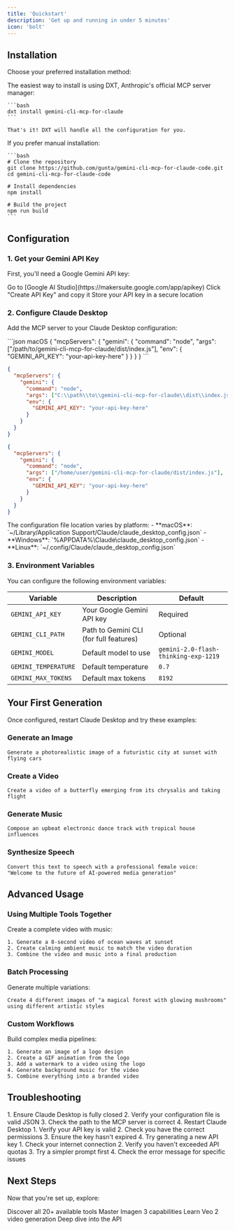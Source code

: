 ```yaml
---
title: 'Quickstart'
description: 'Get up and running in under 5 minutes'
icon: 'bolt'
---
```


## Installation

Choose your preferred installation method:

<Tabs>
  <Tab title="DXT (Recommended)">
    The easiest way to install is using DXT, Anthropic's official MCP server manager:

    ```bash
    dxt install gemini-cli-mcp-for-claude
    ```

    That's it! DXT will handle all the configuration for you.
  </Tab>
  
  <Tab title="Manual Installation">
    If you prefer manual installation:

    ```bash
    # Clone the repository
    git clone https://github.com/gunta/gemini-cli-mcp-for-claude-code.git
    cd gemini-cli-mcp-for-claude-code

    # Install dependencies
    npm install

    # Build the project
    npm run build
    ```
  </Tab>
</Tabs>

## Configuration

### 1. Get your Gemini API Key

First, you'll need a Google Gemini API key:

<Steps>
  <Step title="Visit Google AI Studio">
    Go to [Google AI Studio](https://makersuite.google.com/app/apikey)
  </Step>
  <Step title="Create API Key">
    Click "Create API Key" and copy it
  </Step>
  <Step title="Save securely">
    Store your API key in a secure location
  </Step>
</Steps>

### 2. Configure Claude Desktop

Add the MCP server to your Claude Desktop configuration:

<CodeGroup>
```json macOS
{
  "mcpServers": {
    "gemini": {
      "command": "node",
      "args": ["/path/to/gemini-cli-mcp-for-claude/dist/index.js"],
      "env": {
        "GEMINI_API_KEY": "your-api-key-here"
      }
    }
  }
}
```

```json Windows
{
  "mcpServers": {
    "gemini": {
      "command": "node",
      "args": ["C:\\path\\to\\gemini-cli-mcp-for-claude\\dist\\index.js"],
      "env": {
        "GEMINI_API_KEY": "your-api-key-here"
      }
    }
  }
}
```

```json Linux
{
  "mcpServers": {
    "gemini": {
      "command": "node",
      "args": ["/home/user/gemini-cli-mcp-for-claude/dist/index.js"],
      "env": {
        "GEMINI_API_KEY": "your-api-key-here"
      }
    }
  }
}
```
</CodeGroup>

<Note>
  The configuration file location varies by platform:
  - **macOS**: `~/Library/Application Support/Claude/claude_desktop_config.json`
  - **Windows**: `%APPDATA%\Claude\claude_desktop_config.json`
  - **Linux**: `~/.config/Claude/claude_desktop_config.json`
</Note>

### 3. Environment Variables

You can configure the following environment variables:

| Variable | Description | Default |
|----------|-------------|---------|
| `GEMINI_API_KEY` | Your Google Gemini API key | Required |
| `GEMINI_CLI_PATH` | Path to Gemini CLI (for full features) | Optional |
| `GEMINI_MODEL` | Default model to use | `gemini-2.0-flash-thinking-exp-1219` |
| `GEMINI_TEMPERATURE` | Default temperature | `0.7` |
| `GEMINI_MAX_TOKENS` | Default max tokens | `8192` |

## Your First Generation

Once configured, restart Claude Desktop and try these examples:

### Generate an Image

```text
Generate a photorealistic image of a futuristic city at sunset with flying cars
```

### Create a Video

```text
Create a video of a butterfly emerging from its chrysalis and taking flight
```

### Generate Music

```text
Compose an upbeat electronic dance track with tropical house influences
```

### Synthesize Speech

```text
Convert this text to speech with a professional female voice: 
"Welcome to the future of AI-powered media generation"
```

## Advanced Usage

### Using Multiple Tools Together

Create a complete video with music:

```text
1. Generate a 8-second video of ocean waves at sunset
2. Create calming ambient music to match the video duration
3. Combine the video and music into a final production
```

### Batch Processing

Generate multiple variations:

```text
Create 4 different images of "a magical forest with glowing mushrooms" 
using different artistic styles
```

### Custom Workflows

Build complex media pipelines:

```text
1. Generate an image of a logo design
2. Create a GIF animation from the logo
3. Add a watermark to a video using the logo
4. Generate background music for the video
5. Combine everything into a branded video
```

## Troubleshooting

<AccordionGroup>
  <Accordion title="Claude doesn't recognize the MCP server">
    1. Ensure Claude Desktop is fully closed
    2. Verify your configuration file is valid JSON
    3. Check the path to the MCP server is correct
    4. Restart Claude Desktop
  </Accordion>
  
  <Accordion title="API key errors">
    1. Verify your API key is valid
    2. Check you have the correct permissions
    3. Ensure the key hasn't expired
    4. Try generating a new API key
  </Accordion>
  
  <Accordion title="Generation failures">
    1. Check your internet connection
    2. Verify you haven't exceeded API quotas
    3. Try a simpler prompt first
    4. Check the error message for specific issues
  </Accordion>
</AccordionGroup>

## Next Steps

Now that you're set up, explore:

<CardGroup cols={2}>
  <Card title="Tools Overview" icon="toolbox" href="/tools/overview">
    Discover all 20+ available tools
  </Card>
  <Card title="Image Generation" icon="image" href="/tools/image-generation">
    Master Imagen 3 capabilities
  </Card>
  <Card title="Video Creation" icon="video" href="/tools/video-generation">
    Learn Veo 2 video generation
  </Card>
  <Card title="API Reference" icon="code" href="/api-reference/introduction">
    Deep dive into the API
  </Card>
</CardGroup>